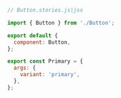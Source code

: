 ```js
// Button.stories.js|jsx

import { Button } from './Button';

export default {
  component: Button,
};

export const Primary = {
  args: {
    variant: 'primary',
  },
};
```
